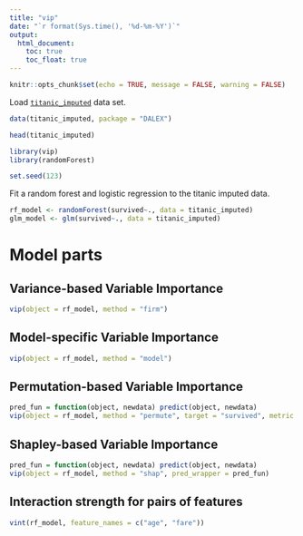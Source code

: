 ```yaml
---
title: "vip"
date: "`r format(Sys.time(), '%d-%m-%Y')`"
output:
  html_document:
    toc: true
    toc_float: true
---
```


```r
knitr::opts_chunk$set(echo = TRUE, message = FALSE, warning = FALSE)
```

Load [`titanic_imputed`](https://modeloriented.github.io/DALEX/reference/titanic.html) data set.

```r
data(titanic_imputed, package = "DALEX")

head(titanic_imputed)
```


```r
library(vip)
library(randomForest)

set.seed(123)
```

Fit a random forest and logistic regression to the titanic imputed data.

```r
rf_model <- randomForest(survived~., data = titanic_imputed)
glm_model <- glm(survived~., data = titanic_imputed)
```

# Model parts

## Variance-based Variable Importance

```r
vip(object = rf_model, method = "firm")
```

## Model-specific Variable Importance

```r
vip(object = rf_model, method = "model")
```


## Permutation-based Variable Importance

```r
pred_fun = function(object, newdata) predict(object, newdata)
vip(object = rf_model, method = "permute", target = "survived", metric = "auc", pred_wrapper = pred_fun, reference_class = 1)
```


## Shapley-based Variable Importance

```r
pred_fun = function(object, newdata) predict(object, newdata)
vip(object = rf_model, method = "shap", pred_wrapper = pred_fun)
```


## Interaction strength for pairs of features

```r
vint(rf_model, feature_names = c("age", "fare"))
```

